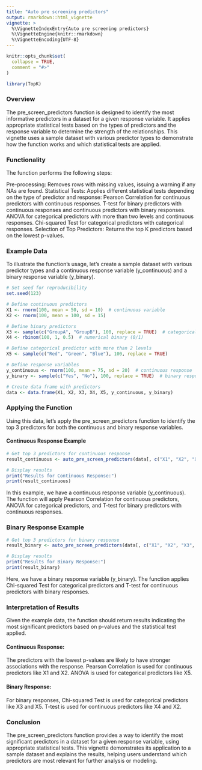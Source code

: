 ```yaml
---
title: "Auto pre screening predictors"
output: rmarkdown::html_vignette
vignette: >
  %\VignetteIndexEntry{Auto pre screening predictors}
  %\VignetteEngine{knitr::rmarkdown}
  %\VignetteEncoding{UTF-8}
---
```


```r
knitr::opts_chunk$set(
  collapse = TRUE,
  comment = "#>"
)
```

```r
library(TopK)
```

### Overview

The pre_screen_predictors function is designed to identify the most informative predictors in a dataset for a given response variable. It applies appropriate statistical tests based on the types of predictors and the response variable to determine the strength of the relationships. This vignette uses a sample dataset with various predictor types to demonstrate how the function works and which statistical tests are applied.

### Functionality

The function performs the following steps:

Pre-processing: Removes rows with missing values, issuing a warning if any NAs are found.
Statistical Tests: Applies different statistical tests depending on the type of predictor and response:
Pearson Correlation for continuous predictors with continuous responses.
T-test for binary predictors with continuous responses and continuous predictors with binary responses.
ANOVA for categorical predictors with more than two levels and continuous responses.
Chi-squared Test for categorical predictors with categorical responses.
Selection of Top Predictors: Returns the top K predictors based on the lowest p-values.

### Example Data

To illustrate the function's usage, let's create a sample dataset with various predictor types and a continuous response variable (y_continuous) and a binary response variable (y_binary).

```r
# Set seed for reproducibility
set.seed(123)

# Define continuous predictors
X1 <- rnorm(100, mean = 50, sd = 10)  # continuous variable
X2 <- rnorm(100, mean = 100, sd = 15)

# Define binary predictors
X3 <- sample(c("GroupA", "GroupB"), 100, replace = TRUE)  # categorical binary
X4 <- rbinom(100, 1, 0.5)  # numerical binary (0/1)

# Define categorical predictor with more than 2 levels
X5 <- sample(c("Red", "Green", "Blue"), 100, replace = TRUE)

# Define response variables
y_continuous <- rnorm(100, mean = 75, sd = 20)  # continuous response
y_binary <- sample(c("Yes", "No"), 100, replace = TRUE)  # binary response

# Create data frame with predictors
data <- data.frame(X1, X2, X3, X4, X5, y_continuous, y_binary)

```

### Applying the Function 

Using this data, let's apply the pre_screen_predictors function to identify the top 3 predictors for both the continuous and binary response variables.

#### Continuous Response Example

```r
# Get top 3 predictors for continuous response
result_continuous <- auto_pre_screen_predictors(data[, c("X1", "X2", "X3", "X4", "X5")], y_continuous, k = 3)

# Display results
print("Results for Continuous Response:")
print(result_continuous)

```

In this example, we have a continuous response variable (y_continuous). The function will apply Pearson Correlation for continuous predictors, ANOVA for categorical predictors, and T-test for binary predictors with continuous responses.

### Binary Response Example

```r
# Get top 3 predictors for binary response
result_binary <- auto_pre_screen_predictors(data[, c("X1", "X2", "X3", "X4", "X5")], y_binary, k = 3)

# Display results
print("Results for Binary Response:")
print(result_binary)

```

Here, we have a binary response variable (y_binary). The function applies Chi-squared Test for categorical predictors and T-test for continuous predictors with binary responses.

### Interpretation of Results
Given the example data, the function should return results indicating the most significant predictors based on p-values and the statistical test applied.

#### Continuous Response:
The predictors with the lowest p-values are likely to have stronger associations with the response. Pearson Correlation is used for continuous predictors like X1 and X2. ANOVA is used for categorical predictors like X5.

#### Binary Response:
For binary responses, Chi-squared Test is used for categorical predictors like X3 and X5. T-test is used for continuous predictors like X4 and X2.

### Conclusion

The pre_screen_predictors function provides a way to identify the most significant predictors in a dataset for a given response variable, using appropriate statistical tests. This vignette demonstrates its application to a sample dataset and explains the results, helping users understand which predictors are most relevant for further analysis or modeling.

